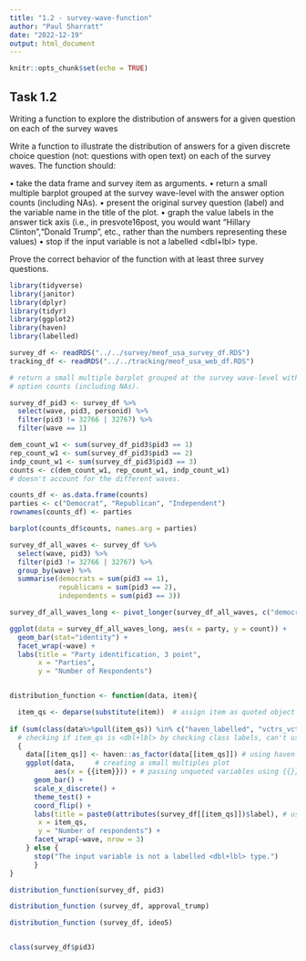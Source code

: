 ```yaml
---
title: "1.2 - survey-wave-function"
author: "Paul Sharratt"
date: "2022-12-19"
output: html_document
---
```


```r
knitr::opts_chunk$set(echo = TRUE)
```

## Task 1.2

Writing a function to explore the distribution of answers for a given question on each of the survey waves

Write a function to illustrate the distribution of answers for a given discrete choice question (not: questions with open text) on each of the survey waves. The function should:

• take the data frame and survey item as arguments.
• return a small multiple barplot grouped at the survey wave-level with the answer
option counts (including NAs).
• present the original survey question (label) and the variable name in the title of the plot.
• graph the value labels in the answer tick axis (i.e., in presvote16post, you would want “Hillary Clinton”,“Donald Trump”, etc., rather than the numbers representing these values)
• stop if the input variable is not a labelled <dbl+lbl> type.

Prove the correct behavior of the function with at least three survey questions.

```r
library(tidyverse)
library(janitor)
library(dplyr)
library(tidyr)
library(ggplot2)
library(haven)
library(labelled)
```


```r

survey_df <- readRDS("../../survey/meof_usa_survey_df.RDS")
tracking_df <- readRDS("../../tracking/meof_usa_web_df.RDS")

```


```r

# return a small multiple barplot grouped at the survey wave-level with the answer
# option counts (including NAs).

survey_df_pid3 <- survey_df %>%
  select(wave, pid3, personid) %>%
  filter(pid3 != 32766 | 32767) %>%
  filter(wave == 1)

dem_count_w1 <- sum(survey_df_pid3$pid3 == 1)
rep_count_w1 <- sum(survey_df_pid3$pid3 == 2)
indp_count_w1 <- sum(survey_df_pid3$pid3 == 3)
counts <- c(dem_count_w1, rep_count_w1, indp_count_w1)
# doesn't account for the different waves.

counts_df <- as.data.frame(counts)
parties <- c("Democrat", "Republican", "Independent")
rownames(counts_df) <- parties

barplot(counts_df$counts, names.arg = parties)


```

```r

survey_df_all_waves <- survey_df %>%
  select(wave, pid3) %>%
  filter(pid3 != 32766 | 32767) %>%
  group_by(wave) %>%
  summarise(democrats = sum(pid3 == 1),
            republicans = sum(pid3 == 2),
            independents = sum(pid3 == 3))

survey_df_all_waves_long <- pivot_longer(survey_df_all_waves, c("democrats", "republicans", "independents"), names_to = "party", values_to = "count")

ggplot(data = survey_df_all_waves_long, aes(x = party, y = count)) +
  geom_bar(stat="identity") +
  facet_wrap(~wave) +  
  labs(title = "Party identification, 3 point",
       x = "Parties",
       y = "Number of Respondents")



```




   


```r

distribution_function <- function(data, item){

  item_qs <- deparse(substitute(item))  # assign item as quoted object
  
if (sum(class(data%>%pull(item_qs)) %in% c("haven_labelled", "vctrs_vctr", "double" )) == 3 )
  # checking if item_qs is <dbl+lbl> by checking class labels, can't use str() and indexing
  {
    data[[item_qs]] <- haven::as_factor(data[[item_qs]]) # using haven as_factor function 
    ggplot(data,     # creating a small multiples plot
           aes(x = {{item}})) + # passing unquoted variables using {{}}
      geom_bar() +
      scale_x_discrete() +
      theme_test() +
      coord_flip() +
      labs(title = paste0(attributes(survey_df[[item_qs]])$label), # using 'label' from item_qs attributes for title
       x = item_qs, 
       y = "Number of respondents") +
      facet_wrap(~wave, nrow = 3) 
    } else {
      stop("The input variable is not a labelled <dbl+lbl> type.")
      }
}

distribution_function(survey_df, pid3)

distribution_function (survey_df, approval_trump)

distribution_function (survey_df, ideo5)


class(survey_df$pid3)

```





